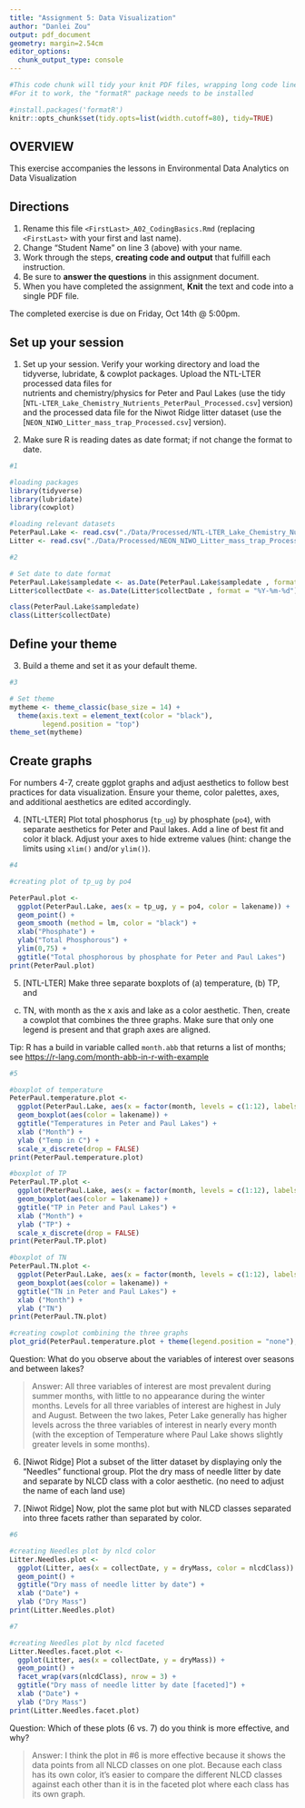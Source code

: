 ```yaml
---
title: "Assignment 5: Data Visualization"
author: "Danlei Zou"
output: pdf_document
geometry: margin=2.54cm
editor_options: 
  chunk_output_type: console
---
```


```r
#This code chunk will tidy your knit PDF files, wrapping long code lines
#For it to work, the "formatR" package needs to be installed

#install.packages('formatR')
knitr::opts_chunk$set(tidy.opts=list(width.cutoff=80), tidy=TRUE)
```

## OVERVIEW

This exercise accompanies the lessons in Environmental Data Analytics on Data Visualization 

## Directions
1. Rename this file `<FirstLast>_A02_CodingBasics.Rmd` (replacing `<FirstLast>` with your first and last name).
2. Change "Student Name" on line 3 (above) with your name.
3. Work through the steps, **creating code and output** that fulfill each instruction.
4. Be sure to **answer the questions** in this assignment document.
5. When you have completed the assignment, **Knit** the text and code into a single PDF file.

The completed exercise is due on Friday, Oct 14th @ 5:00pm.



## Set up your session 
1. Set up your session. Verify your working directory and load the tidyverse, 
lubridate, & cowplot packages. Upload the NTL-LTER processed data files for  
nutrients and chemistry/physics for Peter and Paul Lakes (use the tidy 
[`NTL-LTER_Lake_Chemistry_Nutrients_PeterPaul_Processed.csv`] version) and 
the processed data file for the Niwot Ridge litter dataset (use the
[`NEON_NIWO_Litter_mass_trap_Processed.csv`] version). 

2. Make sure R is reading dates as date format; if not change the format to date.

```r
#1 

#loading packages
library(tidyverse)
library(lubridate)
library(cowplot)

#loading relevant datasets
PeterPaul.Lake <- read.csv("./Data/Processed/NTL-LTER_Lake_Chemistry_Nutrients_PeterPaul_Processed.csv", stringsAsFactors = TRUE)
Litter <- read.csv("./Data/Processed/NEON_NIWO_Litter_mass_trap_Processed.csv", stringsAsFactors = TRUE)

#2 

# Set date to date format
PeterPaul.Lake$sampledate <- as.Date(PeterPaul.Lake$sampledate , format = "%Y-%m-%d")
Litter$collectDate <- as.Date(Litter$collectDate , format = "%Y-%m-%d")

class(PeterPaul.Lake$sampledate)
class(Litter$collectDate)

```
## Define your theme
3. Build a theme and set it as your default theme.

```r
#3

# Set theme
mytheme <- theme_classic(base_size = 14) +
  theme(axis.text = element_text(color = "black"), 
        legend.position = "top")
theme_set(mytheme)

```

## Create graphs
For numbers 4-7, create ggplot graphs and adjust aesthetics to follow best 
practices for data visualization. Ensure your theme, color palettes, axes, 
and additional aesthetics are edited accordingly.

4. [NTL-LTER] Plot total phosphorus (`tp_ug`) by phosphate (`po4`), with 
separate aesthetics for Peter and Paul lakes. Add a line of best fit and 
color it black. Adjust your axes to hide extreme values (hint: change the 
limits using `xlim()` and/or `ylim()`).

```r
#4

#creating plot of tp_ug by po4

PeterPaul.plot <-
  ggplot(PeterPaul.Lake, aes(x = tp_ug, y = po4, color = lakename)) +
  geom_point() +
  geom_smooth (method = lm, color = "black") +
  xlab("Phosphate") +
  ylab("Total Phosphorous") +
  ylim(0,75) +
  ggtitle("Total phosphorous by phosphate for Peter and Paul Lakes")
print(PeterPaul.plot)
```


5. [NTL-LTER] Make three separate boxplots of (a) temperature, (b) TP, and 
(c) TN, with month as the x axis and lake as a color aesthetic. Then, create 
a cowplot that combines the three graphs. Make sure that only one legend is 
present and that graph axes are aligned. 

Tip: R has a build in variable called `month.abb` that returns a list of months;
see <https://r-lang.com/month-abb-in-r-with-example>

```r
#5

#boxplot of temperature
PeterPaul.temperature.plot <-
  ggplot(PeterPaul.Lake, aes(x = factor(month, levels = c(1:12), labels = month.abb), y = temperature_C)) +
  geom_boxplot(aes(color = lakename)) +
  ggtitle("Temperatures in Peter and Paul Lakes") +
  xlab ("Month") +
  ylab ("Temp in C") +
  scale_x_discrete(drop = FALSE)
print(PeterPaul.temperature.plot)

#boxplot of TP
PeterPaul.TP.plot <-
  ggplot(PeterPaul.Lake, aes(x = factor(month, levels = c(1:12), labels = month.abb), y = tp_ug)) +
  geom_boxplot(aes(color = lakename)) +
  ggtitle("TP in Peter and Paul Lakes") +
  xlab ("Month") +
  ylab ("TP") +
  scale_x_discrete(drop = FALSE)
print(PeterPaul.TP.plot)

#boxplot of TN
PeterPaul.TN.plot <-
  ggplot(PeterPaul.Lake, aes(x = factor(month, levels = c(1:12), labels = month.abb), y = tn_ug)) +
  geom_boxplot(aes(color = lakename)) +
  ggtitle("TN in Peter and Paul Lakes") +
  xlab ("Month") +
  ylab ("TN")
print(PeterPaul.TN.plot)

#creating cowplot combining the three graphs
plot_grid(PeterPaul.temperature.plot + theme(legend.position = "none"), PeterPaul.TN.plot + theme(legend.position = "none"), PeterPaul.TP.plot + theme(legend.position = "bottom"), nrow = 3, align = 'hv', rel_heights = c(1,1,1.5), rel_widths = 1)

```

Question: What do you observe about the variables of interest over seasons 
and between lakes? 

> Answer: All three variables of interest are most prevalent during summer months, with little to no appearance during the winter months. Levels for all three variables of interest are highest in July and August. Between the two lakes, Peter Lake generally has higher levels across the three variables of interest in nearly every month (with the exception of Temperature where Paul Lake shows slightly greater levels in some months).

6. [Niwot Ridge] Plot a subset of the litter dataset by displaying only the 
"Needles" functional group. Plot the dry mass of needle litter by date and 
separate by NLCD class with a color aesthetic. (no need to adjust the name 
of each land use)

7. [Niwot Ridge] Now, plot the same plot but with NLCD classes separated into 
three facets rather than separated by color. 

```r
#6

#creating Needles plot by nlcd color
Litter.Needles.plot <-
  ggplot(Litter, aes(x = collectDate, y = dryMass, color = nlcdClass)) +
  geom_point() +
  ggtitle("Dry mass of needle litter by date") +
  xlab ("Date") +
  ylab ("Dry Mass")
print(Litter.Needles.plot)

#7

#creating Needles plot by nlcd faceted
Litter.Needles.facet.plot <-
  ggplot(Litter, aes(x = collectDate, y = dryMass)) +
  geom_point() +
  facet_wrap(vars(nlcdClass), nrow = 3) +
  ggtitle("Dry mass of needle litter by date [faceted]") +
  xlab ("Date") +
  ylab ("Dry Mass")
print(Litter.Needles.facet.plot)


```
Question: Which of these plots (6 vs. 7) do you think is more effective, and why? 

> Answer: I think the plot in #6 is more effective because it shows the data points from all NLCD classes on one plot. Because each class has its own color, it's easier to compare the different NLCD classes against each other than it is in the faceted plot where each class has its own graph. 